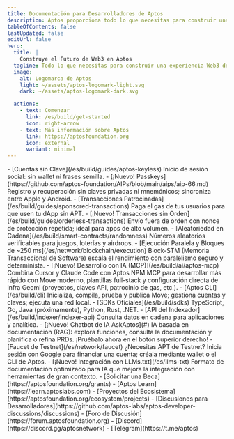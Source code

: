 ```yaml
---
title: Documentación para Desarrolladores de Aptos
description: Aptos proporciona todo lo que necesitas para construir una experiencia Web3 de primer nivel.
tableOfContents: false
lastUpdated: false
editUrl: false
hero:
  title: |
    Construye el Futuro de Web3 en Aptos
  tagline: Todo lo que necesitas para construir una experiencia Web3 de primer nivel.
  image:
    alt: Logomarca de Aptos
    light: ~/assets/aptos-logomark-light.svg
    dark: ~/assets/aptos-logomark-dark.svg

  actions:
    - text: Comenzar
      link: /es/build/get-started
      icon: right-arrow
    - text: Más información sobre Aptos
      link: https://aptosfoundation.org
      icon: external
      variant: minimal
---
```



<CardGrid>
  <ListCard title="Características" iconName="lightning">
    - [Cuentas sin Clave](/es/build/guides/aptos-keyless) Inicio de sesión social: sin wallet ni frases semilla.
    - [¡Nuevo! Passkeys](https://github.com/aptos-foundation/AIPs/blob/main/aips/aip-66.md) Registro y recuperación sin claves privadas ni mnemónicos; sincroniza entre Apple y Android.
    - [Transacciones Patrocinadas](/es/build/guides/sponsored-transactions) Paga el gas de tus usuarios para que usen tu dApp sin APT.
    - [¡Nuevo! Transacciones sin Orden](/es/build/guides/orderless-transactions) Envío fuera de orden con nonce de protección repetida; ideal para apps de alto volumen.
    - [Aleatoriedad en Cadena](/es/build/smart-contracts/randomness) Números aleatorios verificables para juegos, loterías y airdrops.
    - [Ejecución Paralela y Bloques de ~250 ms](/es/network/blockchain/execution) Block-STM (Memoria Transaccional de Software) escala el rendimiento con paralelismo seguro y determinista.
  </ListCard>

  <ListCard title="Herramientas" iconName="terminal">
    - [¡Nuevo! Desarrollo con IA (MCP)](/es/build/ai/aptos-mcp) Combina Cursor y Claude Code con Aptos NPM MCP para desarrollar más rápido con Move moderno, plantillas full-stack y configuración directa de infra Geomi (proyectos, claves API, patrocinio de gas, etc.).
    - [Aptos CLI](/es/build/cli) Inicializa, compila, prueba y publica Move; gestiona cuentas y claves; ejecuta una red local.
    - [SDKs Oficiales](/es/build/sdks) TypeScript, Go, Java (próximamente), Python, Rust, .NET.
    - [API del Indexador](/es/build/indexer/indexer-api) Consulta datos en cadena para aplicaciones y analítica.
    - [¡Nuevo! Chatbot de IA AskAptos](#) IA basada en documentación (RAG): explora funciones, consulta la documentación y planifica o refina PRDs. ¡Pruébalo ahora en el botón superior derecho!
    - [Faucet de Testnet](/es/network/faucet) ¿Necesitas APT de Testnet? Inicia sesión con Google para financiar una cuenta; créala mediante wallet o el CLI de Aptos.
  </ListCard>

  <ListCard title="Recursos" iconName="file-text">
    - [¡Nuevo! Integración con LLMs.txt](/es/llms-txt) Formato de documentación optimizado para IA que mejora la integración con herramientas de gran contexto.
    - [Solicitar una Beca](https://aptosfoundation.org/grants)
    - [Aptos Learn](https://learn.aptoslabs.com)
    - [Proyectos del Ecosistema](https://aptosfoundation.org/ecosystem/projects)
  </ListCard>

  <ListCard title="Conectar" iconName="globe-simple">
    - [Discusiones para Desarrolladores](https://github.com/aptos-labs/aptos-developer-discussions/discussions)
    - [Foro de Discusión](https://forum.aptosfoundation.org)
    - [Discord](https://discord.gg/aptosnetwork)
    - [Telegram](https://t.me/aptos)
  </ListCard>
</CardGrid>
